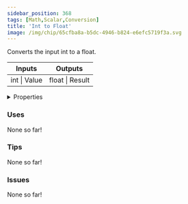 ```yaml
---
sidebar_position: 368
tags: [Math,Scalar,Conversion]
title: 'Int to Float'
image: /img/chip/65cfba8a-b5dc-4946-b824-e6efc5719f3a.svg
---
```


Converts the input int to a float.



<IChip uuid="65cfba8a-b5dc-4946-b824-e6efc5719f3a"/>

<table><thead><tr><th>Inputs</th><th>Outputs</th></tr></thead><tbody><tr><td>int | Value</td><td>float | Result</td></tr></tbody></table>

<details>
  <summary>Properties</summary>
  <div>
    <div>
    <table>
      <tbody>
        <tr>
          <td>Is beta required?</td>
          <td>No</td>
        </tr>
        <tr>
          <td>Is chip a trolling risk?</td>
          <td>No</td>
        </tr>
        <tr>
          <td>Is chip a role assignment risk?</td>
          <td>No</td>
        </tr>
        <tr>
          <td>Chip UUID</td>
          <td>65cfba8a-b5dc-4946-b824-e6efc5719f3a</td>
        </tr>
        <tr>
          <td>Room availability</td>
          <td>Available everywhere</td>
        </tr>
      </tbody>
    </table>
    </div>
  </div>
</details>

### Uses

None so far!

### Tips

None so far!

### Issues

None so far!